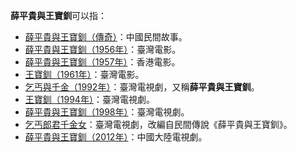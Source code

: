 '''薛平貴與王寶釧'''可以指：
*[[薛平貴|薛平貴與王寶釧（傳奇）]]：中國民間故事。
*[[薛平貴與王寶釧（1956年）|薛平貴與王寶釧（1956年）]]：臺灣電影。
*[[薛平貴與王寶釧（1957年）|薛平貴與王寶釧（1957年）]]：香港電影。
*[[王寶釧（1961年）|王寶釧（1961年）]]：臺灣電影。
*[[乞丐與千金（1992年）|乞丐與千金（1992年）]]：臺灣電視劇，又稱'''薛平貴與王寶釧'''。
*[[王寶釧（1994年）|王寶釧（1994年）]]：臺灣電視劇。
*[[薛平貴與王寶釧（1998年）|薛平貴與王寶釧（1998年）]]：臺灣電視劇。
*[[乞丐郎君千金女|乞丐郎君千金女]]：臺灣電視劇，改編自民間傳說《薛平貴與王寶釧》。
*[[薛平貴與王寶釧（2012年）|薛平貴與王寶釧（2012年）]]：中國大陸電視劇。
{{Disambiguation|X|Cat=七字作品消歧义}}